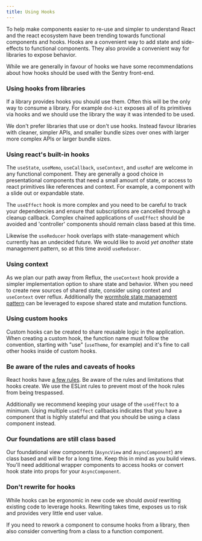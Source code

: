 ```yaml
---
title: Using Hooks
---
```


To help make components easier to re-use and simpler to understand React
and the react ecosystem have been trending towards functional components and
hooks. Hooks are a convenient way to add state and side-effects to functional
components. They also provide a convenient way for libraries to expose behavior.

While we are generally in favour of hooks we have some recommendations about how
hooks should be used with the Sentry front-end.

### Using hooks from libraries

If a library provides hooks you should use them. Often this will be the only way
to consume a library. For example `dnd-kit` exposes all of its primitives via
hooks and we should use the library the way it was intended to be used.

We don't prefer libraries that use or don't use hooks. Instead favour libraries
with cleaner, simpler APIs, and smaller bundle sizes over ones with larger more
complex APIs or larger bundle sizes.


### Using react's built-in hooks

The `useState`, `useMemo`, `useCallback`, `useContext`, and `useRef` are welcome
in any functional component. They are generally a good choice in presentational
components that need a small amount of state, or access to react primitives like
references and context. For example, a component with a slide out or expandable
state.

The `useEffect` hook is more complex and you need to be careful to track your
dependencies and ensure that subscriptions are cancelled through a cleanup
callback. Complex chained applications of `useEffect` should be avoided and
'controller' components should remain class based at this time.

Likewise the `useReducer` hook overlaps with state-management which currently
has an undecided future. We would like to avoid *yet another* state management
pattern, so at this time avoid `useReducer`.

### Using context

As we plan our path away from Reflux, the `useContext` hook provide a simpler
implementation option to share state and behavior. When you need to create new
sources of shared state, consider using context and `useContext` over reflux.
Additionally the [wormhole state management
pattern](https://swizec.com/blog/wormhole-state-management) can be leveraged to 
expose shared state and mutation functions.


### Using custom hooks

Custom hooks can be created to share reusable logic in the application. When creating a custom hook, 
the function name must follow the convention, starting with "use" (`useTheme`, for example) 
and it's fine to call other hooks inside of custom hooks.

### Be aware of the rules and caveats of hooks

React hooks have [a few rules](https://reactjs.org/docs/hooks-rules.html). Be
aware of the rules and limitations that hooks create. We use the ESLint rules to
prevent most of the hook rules from being trespassed.

Additionally we recommend keeping your usage of the `useEffect` to a minimum.
Using multiple `useEffect` callbacks indicates that you have a component that is
highly stateful and that you should be using a class component instead.

### Our foundations are still class based

Our foundational view components (`AsyncView` and `AsyncComponent`) are class
based and will be for a long time. Keep this in mind as you build views. You'll
need additional wrapper components to access hooks or convert hook state into
props for your `AsyncComponent`.

### Don't rewrite for hooks

While hooks can be ergonomic in new code we should *avoid* rewriting existing
code to leverage hooks. Rewriting takes time, exposes us to risk and provides
very little end user value.

If you need to rework a component to consume hooks from a library, then also
consider converting from a class to a function component.
